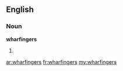 ==English==

===Noun===
'''wharfingers'''

# {{plural of|wharfinger}}

[[ar:wharfingers]]
[[fr:wharfingers]]
[[my:wharfingers]]